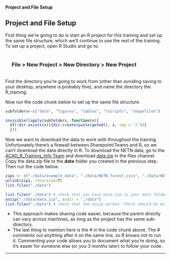 #### Project and File Setup{.tabset}
<h2>Project and File Setup</h2>
First thing we're going to do is start an R project for this training and set up the same file structure, which we'll continue to use the rest of the training. To set up a project, open R Studio and go to: </br> </br><div style="text-indent:20px"> <h3>File > New Project > New Directory > New Project</h3></div></br> 
Find the directory you're going to work from (other than avoiding saving to your desktop, anywhere is probably fine), and name the directory the R_training. 

<p class='code'>Now run the code chunk below to set up the same file structure.</p> 

```r
subfolders<-c("data", "figures", "tables", "rscripts", "shapefiles")

invisible(lapply(subfolders, function(x){
  if(!dir.exists(x)){dir.create(paste(getwd(), x, sep = '/'))}
  }))

```

Now we want to download the data to work with throughout the training. Unfortunately there's a firewall between Sharepoint/Teams and R, so we can't download the data directly in R. To download the NETN data, go to the <a href="https://teams.microsoft.com/l/team/19%3a922d93279b8e495791b7658a624defec%40thread.skype/conversations?groupId=97be0c48-26ec-4d45-bd5b-e06a315ddb0a&tenantId=0693b5ba-4b18-4d7b-9341-f32f400a5494">ACAD_R_Training_Info Team</a> and download <a href="https://doimspp.sharepoint.com/sites/ACAD_R_Training_Info/Shared%20Documents/General/data/data.zip">data.zip</a> in the files channel. Copy the data.zip file to the <b>data</b> folder you created in the previous step. Then run the code below. 

```r
zips <- c("./data/example_data", "./data/NETN_forest_csvs", "./data/NETN_water_data", "./data/NETN_bird_data")
unlink(zips, recursive=T)
list.files("./data")
```
```r
list.files("./data") # check that you have data.zip in your data folder
unzip("./data/data.zip", exdir = "./data")
list.files("./data") # check that the unzip worked. There should be multiple folders with datasets in each.
```

<ul><li>This approach makes sharing code easier, because the parent directly can vary across machines, as long as the project has the same sub-directory. </li>
<li>The last thing to mention here is the # in the code chunk above. The # comments out anything after it on the same line, so R knows not to run it. Commenting your code allows you to document what you're doing, so it's easier for someone else (or you 3 months later) to follow your code. </li></ul>

<hr>
